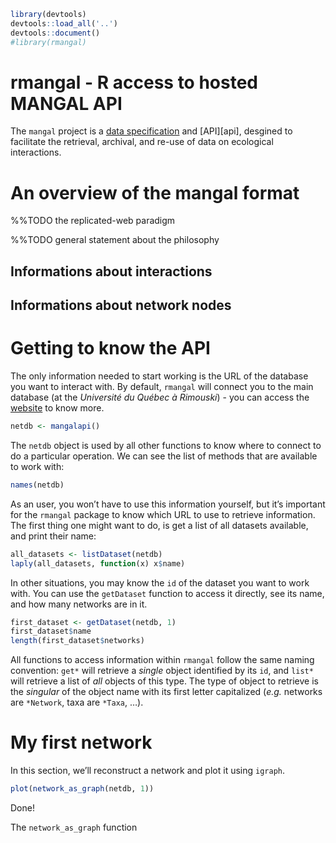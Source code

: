 <!--
%\VignetteEngine{knitr::knitr}
%\VignetteIndexEntry{Basics of rmangal}
-->

```r
library(devtools)
devtools::load_all('..')
devtools::document()
#library(rmangal)
```

# rmangal - R access to hosted MANGAL API

The `mangal` project is a [data specification][dataspec] and [API][api],
desgined to facilitate the retrieval, archival, and re-use of data on
ecological interactions.

# An overview of the mangal format

%%TODO the replicated-web paradigm

%%TODO general statement about the philosophy

## Informations about interactions

## Informations about network nodes

# Getting to know the API

The only information needed to start working is the URL of the database you want to interact with. By default, `rmangal` will connect you to the main database (at the *Université du Québec à Rimouski*) - you can access the [website] to know more.

```r
netdb <- mangalapi()
```

The `netdb` object is used by all other functions to know where to connect to do a particular operation. We can see the list of methods that are available to work with:

```r
names(netdb)
```

As an user, you won't have to use this information yourself, but it's important for the `rmangal` package to know which URL to use to retrieve information. The first thing one might want to do, is get a list of all datasets available, and print their name:

```r
all_datasets <- listDataset(netdb)
laply(all_datasets, function(x) x$name)
```

In other situations, you may know the `id` of the dataset you want to work with. You can use the `getDataset` function to access it directly, see its name, and how many networks are in it.

```r
first_dataset <- getDataset(netdb, 1)
first_dataset$name
length(first_dataset$networks)
```

All functions to access information within `rmangal` follow the same naming convention: `get*` will retrieve a *single* object identified by its `id`, and `list*` will retrieve a list of *all* objects of this type. The type of object to retrieve is the *singular* of the object name with its first letter capitalized (*e.g.* networks are `*Network`, taxa are `*Taxa`, ...).

# My first network

In this section, we'll reconstruct a network and plot it using `igraph`.

```r
plot(network_as_graph(netdb, 1))
```

Done!

The `network_as_graph` function

[dataspec]: https://github.com/mangal-wg/mangal-schemes
[website]: http://mangal.uqar.ca/